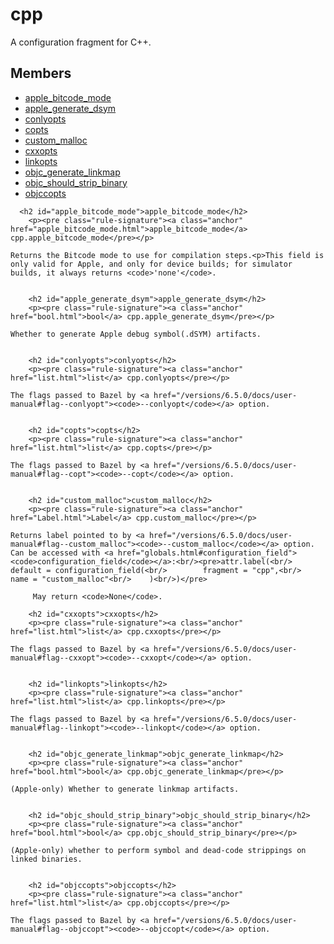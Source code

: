 <html devsite>
<head>
  <meta name="project_path" value="/_project.yaml">
  <meta name="book_path" value="/versions/6.5.0/_book.yaml">
</head>
<body>

<h1 class="page-title" id="modules.cpp">cpp</h1>

<!-- {% raw %} -->

A configuration fragment for C++.

<h2>Members</h2>
<ul>
    <li>
    <a href="#apple_bitcode_mode">apple_bitcode_mode</a>
  </li>
      <li>
    <a href="#apple_generate_dsym">apple_generate_dsym</a>
  </li>
      <li>
    <a href="#conlyopts">conlyopts</a>
  </li>
      <li>
    <a href="#copts">copts</a>
  </li>
      <li>
    <a href="#custom_malloc">custom_malloc</a>
  </li>
      <li>
    <a href="#cxxopts">cxxopts</a>
  </li>
      <li>
    <a href="#linkopts">linkopts</a>
  </li>
      <li>
    <a href="#objc_generate_linkmap">objc_generate_linkmap</a>
  </li>
      <li>
    <a href="#objc_should_strip_binary">objc_should_strip_binary</a>
  </li>
      <li>
    <a href="#objccopts">objccopts</a>
  </li>
  </ul>

      <h2 id="apple_bitcode_mode">apple_bitcode_mode</h2>
        <p><pre class="rule-signature"><a class="anchor" href="apple_bitcode_mode.html">apple_bitcode_mode</a> cpp.apple_bitcode_mode</pre></p>

    Returns the Bitcode mode to use for compilation steps.<p>This field is only valid for Apple, and only for device builds; for simulator builds, it always returns <code>'none'</code>.


        <h2 id="apple_generate_dsym">apple_generate_dsym</h2>
        <p><pre class="rule-signature"><a class="anchor" href="bool.html">bool</a> cpp.apple_generate_dsym</pre></p>

    Whether to generate Apple debug symbol(.dSYM) artifacts.


        <h2 id="conlyopts">conlyopts</h2>
        <p><pre class="rule-signature"><a class="anchor" href="list.html">list</a> cpp.conlyopts</pre></p>

    The flags passed to Bazel by <a href="/versions/6.5.0/docs/user-manual#flag--conlyopt"><code>--conlyopt</code></a> option.


        <h2 id="copts">copts</h2>
        <p><pre class="rule-signature"><a class="anchor" href="list.html">list</a> cpp.copts</pre></p>

    The flags passed to Bazel by <a href="/versions/6.5.0/docs/user-manual#flag--copt"><code>--copt</code></a> option.


        <h2 id="custom_malloc">custom_malloc</h2>
        <p><pre class="rule-signature"><a class="anchor" href="Label.html">Label</a> cpp.custom_malloc</pre></p>

    Returns label pointed to by <a href="/versions/6.5.0/docs/user-manual#flag--custom_malloc"><code>--custom_malloc</code></a> option. Can be accessed with <a href="globals.html#configuration_field"><code>configuration_field</code></a>:<br/><pre>attr.label(<br/>    default = configuration_field(<br/>        fragment = "cpp",<br/>        name = "custom_malloc"<br/>    )<br/>)</pre>

         May return <code>None</code>.

        <h2 id="cxxopts">cxxopts</h2>
        <p><pre class="rule-signature"><a class="anchor" href="list.html">list</a> cpp.cxxopts</pre></p>

    The flags passed to Bazel by <a href="/versions/6.5.0/docs/user-manual#flag--cxxopt"><code>--cxxopt</code></a> option.


        <h2 id="linkopts">linkopts</h2>
        <p><pre class="rule-signature"><a class="anchor" href="list.html">list</a> cpp.linkopts</pre></p>

    The flags passed to Bazel by <a href="/versions/6.5.0/docs/user-manual#flag--linkopt"><code>--linkopt</code></a> option.


        <h2 id="objc_generate_linkmap">objc_generate_linkmap</h2>
        <p><pre class="rule-signature"><a class="anchor" href="bool.html">bool</a> cpp.objc_generate_linkmap</pre></p>

    (Apple-only) Whether to generate linkmap artifacts.


        <h2 id="objc_should_strip_binary">objc_should_strip_binary</h2>
        <p><pre class="rule-signature"><a class="anchor" href="bool.html">bool</a> cpp.objc_should_strip_binary</pre></p>

    (Apple-only) whether to perform symbol and dead-code strippings on linked binaries.


        <h2 id="objccopts">objccopts</h2>
        <p><pre class="rule-signature"><a class="anchor" href="list.html">list</a> cpp.objccopts</pre></p>

    The flags passed to Bazel by <a href="/versions/6.5.0/docs/user-manual#flag--objccopt"><code>--objccopt</code></a> option.



</body>
</html>

<!-- {% endraw %} -->
